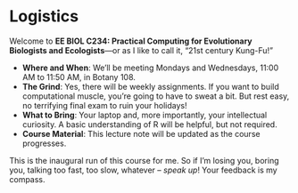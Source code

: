 # Logistics {.unnumbered}

Welcome to **EE BIOL C234: Practical Computing for Evolutionary Biologists and Ecologists**—or as I like to call it, "21st century Kung-Fu!"

- **Where and When**: We'll be meeting Mondays and Wednesdays, 11:00 AM to 11:50 AM, in Botany 108. 
- **The Grind**: Yes, there will be weekly assignments. If you want to build computational muscle, you're going to have to sweat a bit. But rest easy, no terrifying final exam to ruin your holidays!
- **What to Bring**: Your laptop and, more importantly, your intellectual curiosity. A basic understanding of R will be helpful, but not required.
- **Course Material**: This lecture note will be updated as the course progresses.
<!-- - **The Escape Hatch**: You don't even have to show up to every class! Frankly, some of the class might already be old hat to you. Before each lecture, I'll post the lecture notes, so if you're already up to speed, feel free to skip out. Just make sure you deliver on those assignments. -->

This is the inaugural run of this course for me. So if I'm losing you, boring you, talking too fast, too slow, whatever – *speak up*! Your feedback is my compass.